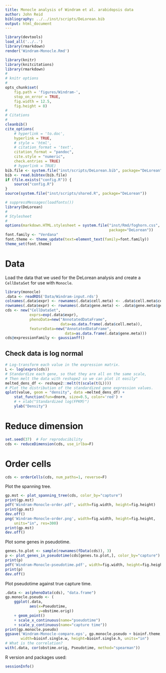 ```yaml
---
title: Monocle analysis of Windram et al. arabidopsis data
author: John Reid
bibliography: ../../inst/scripts/DeLorean.bib
output: html_document
---
```



```r
library(devtools)
load_all('../..')
library(rmarkdown)
render('Windram-Monocle.Rmd')
```

```r
library(knitr)
library(knitcitations)
library(rmarkdown)
#
# knitr options
#
opts_chunk$set(
    fig.path = 'figures/Windram-',
    stop_on_error = TRUE,
    fig.width = 12.5,
    fig.height = 8)
#
# Citations
#
cleanbib()
cite_options(
    # hyperlink = 'to.doc',
    hyperlink = TRUE,
    # style = 'html',
    # citation_format = 'text',
    citation_format = "pandoc",
    cite.style = "numeric",
    check.entries = TRUE)
    # hyperlink = TRUE)
bib.file <- system.file("inst/scripts/DeLorean.bib", package="DeLorean")
bib <- read.bibtex(bib.file)
if (file.exists("config.R")) {
    source("config.R")
}
source(system.file("inst/scripts/shared.R", package="DeLorean"))
```

```r
# suppressMessages(loadfonts())
library(DeLorean)
#
# Stylesheet
#
options(markdown.HTML.stylesheet = system.file("inst/Rmd/foghorn.css",
                                               package="DeLorean"))
font.family <- "Verdana"
font.theme <- theme_update(text=element_text(family=font.family))
theme_set(font.theme)
```


# Data

Load the data that we used for the DeLorean analysis and create a
`CellDataSet` for use with `Monocle`.
```r
library(monocle)
.data <- readRDS('Data/Windram-input.rds')
colnames(.data$expr) <- rownames(.data$cell.meta) <- .data$cell.meta$cell
rownames(.data$expr) <- rownames(.data$gene.meta) <- .data$gene.meta$gene
cds <- new("CellDataSet",
           exprs=exp(.data$expr),
           phenoData=new("AnnotatedDataFrame",
                         data=as.data.frame(.data$cell.meta)),
           featureData=new("AnnotatedDataFrame",
                           data=as.data.frame(.data$gene.meta)))
cds@expressionFamily <- gaussianff()
```


## Check data is log normal

```r
# Log-transform each value in the expression matrix.
L <- log(exprs(cds))
# Standardize each gene, so that they are all on the same scale,
# Then melt the data with reshape2 so we can plot it easily"
melted_dens_df <- reshape2::melt(t(scale(t(L))))
# Plot the distribution of the standardized gene expression values.
qplot(value, geom = "density", data =melted_dens_df) +
    stat_function(fun=dnorm, size=0.5, color='red') +
    # + xlab("Standardized log(FPKM)")
    ylab("Density")
```


# Reduce dimension

```r
set.seed(37)  # For reproducibility
cds <- reduceDimension(cds, use_irlba=F)
```

# Order cells

```r
cds <- orderCells(cds, num_paths=1, reverse=F)
```

Plot the spanning tree.
```r
gp.mst <- plot_spanning_tree(cds, color_by="capture")
print(gp.mst)
pdf('Windram-Monocle-order.pdf', width=fig.width, height=fig.height)
print(gp.mst)
dev.off()
png('Windram-Monocle-order.png', width=fig.width, height=fig.height,
    units="in", res=300)
print(gp.mst)
dev.off()
```

Plot some genes in pseudotime.
```r
genes.to.plot <- sample(rownames(fData(cds)), 3)
p <- plot_genes_in_pseudotime(cds[genes.to.plot,], color_by="capture")
print(p)
pdf('Windram-Monocle-pseudotime.pdf', width=fig.width, height=fig.height)
print(p)
dev.off()
```

Plot pseudotime against true capture time.
```r
.data <- as(phenoData(cds), "data.frame")
gp.monocle.pseudo <- (
    ggplot(.data,
           aes(x=Pseudotime,
               y=obstime.orig))
    + geom_point()
    + scale_x_continuous(name="pseudotime")
    + scale_y_continuous(name="capture time"))
print(gp.monocle.pseudo)
ggsave('Windram-Monocle-compare.eps', gp.monocle.pseudo + bioinf.theme,
       width=bioinf.single.w, height=bioinf.single.h, units="in")
# What is the correlation?
with(.data, cor(obstime.orig, Pseudotime, method="spearman"))
```


R version and packages used:
```r
sessionInfo()
```
